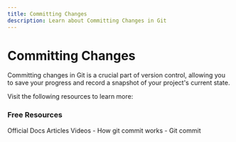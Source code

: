 ```yaml
---
title: Committing Changes
description: Learn about Committing Changes in Git
---
```


# Committing Changes

Committing changes in Git is a crucial part of version control, allowing you to save your progress and record a snapshot of your project's current state.

Visit the following resources to learn more:

### Free Resources

<Tabs defaultValue="official">
<TabsList>
<TabsTrigger value="official">Official Docs</TabsTrigger>
<TabsTrigger value="article">Articles</TabsTrigger>
<TabsTrigger value="video">Videos</TabsTrigger>
</TabsList>

<TabsContent value="official">
- <Link href="https://github.com/git-guides/git-commit">How git commit works</Link>
</TabsContent>
<TabsContent value="article">
- <Link href="https://www.atlassian.com/git/tutorials/saving-changes/git-commit">Git commit</Link>
</TabsContent>
</Tabs>